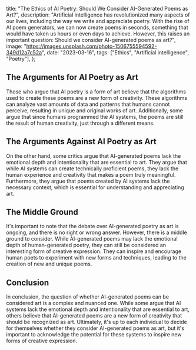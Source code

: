   title:
    "The Ethics of AI Poetry: Should We Consider AI-Generated Poems as Art?",
  description:
    "Artificial intelligence has revolutionized many aspects of our lives, including the way we write and appreciate poetry. With the rise of AI poem generators, we can now create poems in seconds, something that would have taken us hours or even days to achieve. However, this raises an important question: Should we consider AI-generated poems as art?",
  image: "https://images.unsplash.com/photo-1506755594592-349d12a7c52a",
  date: "2023-03-16",
  tags: ["Ethics", "Artificial intelligence", "Poetry"],
};

## The Arguments for AI Poetry as Art

Those who argue that AI poetry is a form of art believe that the algorithms used to create these poems are a new form of creativity. These algorithms can analyze vast amounts of data and patterns that humans cannot perceive, resulting in unique and original works of art. Additionally, some argue that since humans programmed the AI systems, the poems are still the result of human creativity, just through a different means.

## The Arguments Against AI Poetry as Art

On the other hand, some critics argue that AI-generated poems lack the emotional depth and intentionality that are essential to art. They argue that while AI systems can create technically proficient poems, they lack the human experience and creativity that makes a poem truly meaningful. Furthermore, they argue that poems created by AI systems lack the necessary context, which is essential for understanding and appreciating art.

## The Middle Ground

It's important to note that the debate over AI-generated poetry as art is ongoing, and there is no right or wrong answer. However, there is a middle ground to consider. While AI-generated poems may lack the emotional depth of human-generated poetry, they can still be considered an interesting form of creative expression. They can inspire and encourage human poets to experiment with new forms and techniques, leading to the creation of new and unique poems.

<CallToAction />

## Conclusion

In conclusion, the question of whether AI-generated poems can be considered art is a complex and nuanced one. While some argue that AI systems lack the emotional depth and intentionality that are essential to art, others believe that AI-generated poems are a new form of creativity that should be recognized as art. Ultimately, it's up to each individual to decide for themselves whether they consider AI-generated poems as art, but it's important to acknowledge the potential for these systems to inspire new forms of creative expression.
